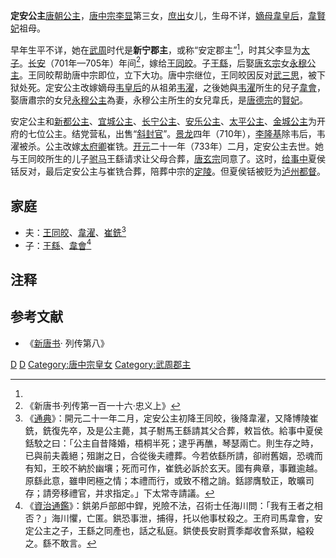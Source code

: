 {{東亞女性歷史人物
| 名稱=定安公主
| 身份=[[唐朝|唐朝]]公主
| 畫像=
| 說明=
| 姓=李
| 名=
| 封爵=[[公主|公主]]
| 位號=
| 封號=定安公主
| 出生年=
| 逝世年=733年
| 諡號=
| 墳墓=陪葬[[唐定陵|定陵]]
| 父親=[[唐中宗|唐中宗]]
| 同胞兄弟=
| 母親=
| 夫=王同皎、韦濯、崔铣
| 子=王繇、韋會
|}}
'''定安公主'''{{BD||？|733年||catIdx=L李}}[[唐朝|唐朝]][[公主|公主]]，[[唐中宗|唐中宗李显]]第三女，[[庶出|庶出]]女儿，生母不详，[[嫡母|嫡母]][[韋皇后|韋皇后]]，[[韋賢妃_(唐朝)|韋賢妃]]祖母。

早年生平不详，她在[[武周|武周]]时代是'''新宁郡主'''，或称“安定郡主”<ref name="a1"/>，时其父李显为[[太子|太子]]。[[长安_(年号)|长安]]（701年—705年）年间<ref name="a1">《新唐书·列传第一百一十六·忠义上》</ref>，嫁给[[王同皎|王同皎]]。子[[王繇|王繇]]，后娶[[唐玄宗|唐玄宗]]女[[永穆公主_(唐玄宗)|永穆公主]]。王同皎帮助唐中宗即位，立下大功。唐中宗继位，王同皎因反对[[武三思|武三思]]，被下狱处死。定安公主改嫁嫡母[[韦皇后|韦皇后]]的从祖弟[[韦濯|韦濯]]，之後她與[[韦濯|韦濯]]所生的兒子[[韋會|韋會]]，娶唐肅宗的女兒[[永穆公主_(唐肃宗)|永穆公主]]為妻，永穆公主所生的女兒韋氏，是[[唐德宗|唐德宗]]的[[韋賢妃_(唐朝)|賢妃]]。

安定公主和[[新都公主_(唐中宗)|新都公主]]、[[宜城公主|宜城公主]]、[[長寧公主_(唐中宗之女)|长宁公主]]、[[安乐公主|安乐公主]]、[[太平公主|太平公主]]、[[金城公主|金城公主]]为开府的七位公主。结党营私，出售“[[斜封官|斜封官]]”。[[景龙|景龙]]四年（710年），[[李隆基|李隆基]]除韦后，韦濯被杀。公主改嫁[[太府卿|太府卿]]崔铣。[[开元|开元]]二十一年（733年）二月，定安公主去世。她与王同皎所生的儿子[[驸马|驸马]]王繇请求让父母合葬，[[唐玄宗|唐玄宗]]同意了。这时，[[给事中|给事中]]夏侯铦反对，最后定安公主与崔铣合葬，陪葬中宗的[[唐定陵|定陵]]。但夏侯铦被贬为[[泸州_(古代)|泸州]][[都督|都督]]。

== 家庭 ==
*夫：[[王同皎|王同皎]]、[[韋濯|韋濯]]、[[崔銑|崔銑]]<ref>《[[s:通典/卷086|通典]]》：開元二十一年二月，定安公主初降王同皎，後降韋濯，又降博陵崔銑，銑復先卒，及是公主薨，其子駙馬王繇請其父合葬，敕旨依。給事中夏侯銛駮之曰：「公主自昔降婚，梧桐半死；逮乎再醮，琴瑟兩亡。則生存之時，已與前夫義絕；殂謝之日，合從後夫禮葬。今若依繇所請，卻祔舊姻，恐魂而有知，王皎不納於幽壤；死而可作，崔銑必訴於玄天。國有典章，事難逾越。原繇此意，雖申罔極之情；本禮而行，或致不稽之誚。銛謬膺駮正，敢曠司存；請旁移禮官，并求指定。」下太常寺請議。</ref> 
*子：[[王繇|王繇]]、[[韋會|韋會]]<ref>《[[s:資治通鑑/卷216|資治通鑑]]》：鉷弟戶部郎中銲，兇險不法，召術士任海川問：「我有王者之相否？」海川懼，亡匿。鉷恐事泄，捕得，托以他事杖殺之。王府司馬韋會，安定公主之子，王繇之同產也，話之私庭。鉷使長安尉賈季鄰收會系獄，縊殺之。繇不敢言。</ref>
== 注释 ==
{{reflist}}
==参考文献==
*《[[新唐书|新唐书]]· 列传第八》
[[Category:唐朝公主|D]]
[[Category:李姓|D]]
[[Category:唐中宗皇女|Category:唐中宗皇女]]
[[Category:武周郡主|Category:武周郡主]]